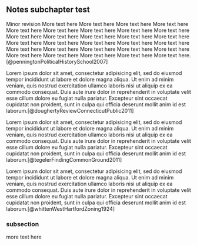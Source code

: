 ## Notes subchapter test {#subchapter}

Minor revision More text here More text here More text here More text here More text here More text here More text here More text here More text here More text here More text here More text here More text here More text here More text here More text here More text here More text here More text here More text here More text here More text here More text here More text here More text here More text here More text here More text here More text here.[@penningtonPoliticalHistorySchool2007]

Lorem ipsum dolor sit amet, consectetur adipisicing elit, sed do eiusmod tempor incididunt ut labore et dolore magna aliqua. Ut enim ad minim veniam, quis nostrud exercitation ullamco laboris nisi ut aliquip ex ea commodo consequat. Duis aute irure dolor in reprehenderit in voluptate velit esse cillum dolore eu fugiat nulla pariatur. Excepteur sint occaecat cupidatat non proident, sunt in culpa qui officia deserunt mollit anim id est laborum.[@doughertyReviewConnecticutPublic2011]

Lorem ipsum dolor sit amet, consectetur adipisicing elit, sed do eiusmod tempor incididunt ut labore et dolore magna aliqua. Ut enim ad minim veniam, quis nostrud exercitation ullamco laboris nisi ut aliquip ex ea commodo consequat. Duis aute irure dolor in reprehenderit in voluptate velit esse cillum dolore eu fugiat nulla pariatur. Excepteur sint occaecat cupidatat non proident, sunt in culpa qui officia deserunt mollit anim id est laborum.[@tegelerFindingCommonGround2011]

Lorem ipsum dolor sit amet, consectetur adipisicing elit, sed do eiusmod tempor incididunt ut labore et dolore magna aliqua. Ut enim ad minim veniam, quis nostrud exercitation ullamco laboris nisi ut aliquip ex ea commodo consequat. Duis aute irure dolor in reprehenderit in voluptate velit esse cillum dolore eu fugiat nulla pariatur. Excepteur sint occaecat cupidatat non proident, sunt in culpa qui officia deserunt mollit anim id est laborum.[@whittenWestHartfordZoning1924]

### subsection {- #subsection}

more text here
